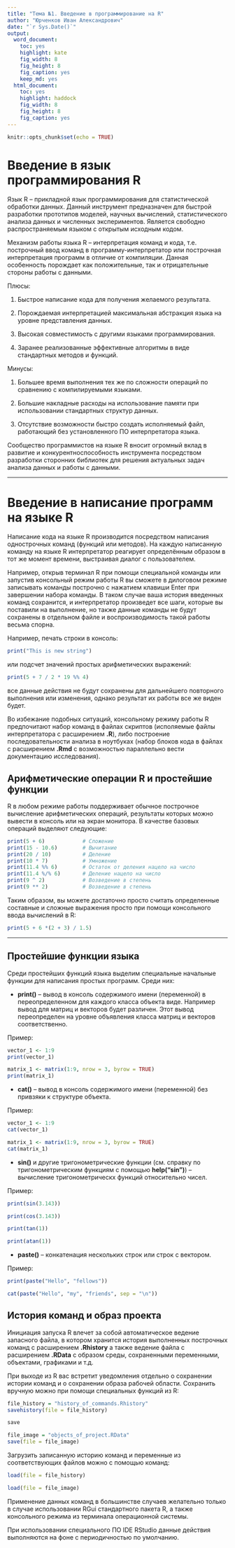 ```yaml
---
title: "Тема №1. Введение в программирование на R"
author: "Юрченков Иван Александрович"
date: "`r Sys.Date()`"
output: 
  word_document: 
    toc: yes
    highlight: kate
    fig_width: 8
    fig_height: 8
    fig_caption: yes
    keep_md: yes
  html_document:
    toc: yes
    highlight: haddock
    fig_width: 8
    fig_height: 8
    fig_caption: yes
---
```


```r
knitr::opts_chunk$set(echo = TRUE)
```


# Введение в язык программирования R

Язык R -- прикладной язык программирования для статистической обработки данных. Данный инструмент предназначен для быстрой разработки прототипов моделей, научных вычислений, статистического анализа данных и численных экспериментов. Является свободно распространяемым языком с открытым исходным кодом.

Механизм работы языка R -- интерпретация команд и кода, т.е. построчный ввод команд в программу-интерпретатор или построчная интерпретация программ в отличие от компиляции. Данная особенность порождает как положительные, так и отрицательные стороны работы с данными.

Плюсы:

1. Быстрое написание кода для получения желаемого результата.

2. Порождаемая интерпретацией максимальная абстракция языка на уровне представления данных.

3. Высокая совместимость с другими языками программирования.

4. Заранее реализованные эффективные алгоритмы в виде стандартных методов и функций.

Минусы:

1. Большее время выполнения тех же по сложности операций по сравнению с компилируемыми языками.

2. Большие накладные расходы на использование памяти при использовании стандартных структур данных.

3. Отсутствие возможности быстро создать исполняемый файл, работающий без установленного ПО интерпретатора языка.

Сообщество программистов на языке R вносит огромный вклад в развитие и конкурентноспособность инструмента посредством разработки сторонних библиотек для решения актуальных задач анализа данных и работы с данными. 


--------------------------------------------------------------------

# Введение в написание программ на языке R

Написание кода на языке R производится посредством написания однострочных команд (функций или методов). На каждую написанную команду на языке R интерпретатор реагирует определённым образом в тот же момент времени, выстраивая диалог с пользователем. 

Например, открыв терминал R при помощи специальной команды или запустив консольный режим работы R вы сможете в дилоговом режиме записывать команды построчно с нажатием клавиши Enter при завершении набора команды. В таком случае ваша история введенных команд сохранится, и интерпретатор произведет все шаги, которые вы поставили на выполнение, но также данные команды не будут сохранены в отдельном файле и воспроизводимость такой работы весьма спорна.

Например, печать строки в консоль:
```r
print("This is new string")
```
или подсчет значений простых арифметических выражений:
```r
print(5 + 7 / 2 * 19 %% 4)
```
все данные действия не будут сохранены для дальнейшего повторного выполнения или изменения, однако результат их работы все же виден будет.

Во избежание подобных ситуаций, консольному режиму работы R предпочитают набор команд в файлах скриптов (исполяемые файлы интерпретатора с расширением **.R**), либо построение последовательности анализа в ноутбуках (набор блоков кода в файлах с расширением **.Rmd** с возможностью параллельно вести документацию исследования).

## Арифметические операции R и простейшие функции

R в любом режиме работы поддерживает обычное построчное вычисление арифметических операций, результаты которых можно вывести в консоль или на экран монитора. В качестве базовых операций выделяют следующие:

```r
print(5 + 6)            # Сложение
print(15 - 10.6)        # Вычитание
print(20 / 10)          # Деление
print(10 * 7)           # Умножение
print(11.4 %% 6)        # Остаток от деления нацело на число
print(11.4 %/% 6)       # Деление нацело на число
print(9 ^ 2)            # Возведение в степень
print(9 ** 2)           # Возведение в степень
```

Таким образом, вы можете достаточно просто считать определенные составные и сложные выражения просто при помощи консольного ввода вычислений в R:

```r
print(5 + 6 *(2 + 3) / 1.5)
```

-----------------------------------------------

## Простейшие функции языка

Среди простейших функций языка выделим специальные начальные функции для написания простых программ. Среди них:

- **print()** -- вывод в консоль содержимого имени (переменной) в переопределенном для каждого класса объекта виде. Например вывод для матриц и векторов будет различен. Этот вывод переопределен на уровне объявления класса матриц и векторов соответственно.

Пример:
```r
vector_1 <- 1:9
print(vector_1)

matrix_1 <- matrix(1:9, nrow = 3, byrow = TRUE)
print(matrix_1)
```


- **cat()** -- вывод в консоль содержимого имени (переменной) без привзяки к структуре объекта.

Пример:
```r
vector_1 <- 1:9
cat(vector_1)

matrix_1 <- matrix(1:9, nrow = 3, byrow = TRUE)
cat(matrix_1)
```

- **sin()** и другие тригонометрические функции (см. справку по тригонометрическим функциям с помощью **help("sin")**) -- вычисление тригонометрическх функций относительно чисел.

Пример:
```r
print(sin(3.143))

print(cos(3.143))

print(tan(1))

print(atan(1))
```


- **paste()** -- конкатенация нескольких строк или строк с вектором.

Пример:
```r
print(paste("Hello", "fellows"))

cat(paste("Hello", "my", "friends", sep = "\n"))
```

## История команд и образ проекта

Инициация запуска R влечет за собой автоматическое ведение запасного файла, в котором хранится история выполненных построчных команд с расширением **.Rhistory** а также ведение файла с расширением **.RData** с образом среды, сохраненными переменными, объектами, графиками и т.д.

При выходе из R вас встретит уведомления отдельно о сохранении истории команд и о сохранении образа рабочей области. Сохранить вручную можно при помощи специальных функций из R:

```r
file_history = "history_of_commands.Rhistory"
savehistory(file = file_history)

save

file_image = "objects_of_project.RData"
save(file = file_image)
```


Загрузить записанную историю команд и переменные из соответствующих файлов можно с помощью команд:

```r
load(file = file_history)

load(file = file_image)
```

Применение данных команд в большинстве случаев желательно только в случае использовании RGui стандартного пакета R, а также консольного режима из терминала операционной системы.

При использовании специального ПО IDE RStudio данные действия выполняются на фоне с периодичностью по умолчанию.